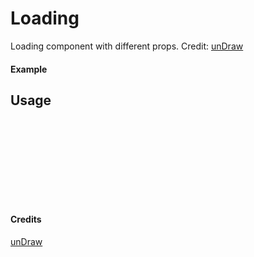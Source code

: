 
<Meta of={Loading} title="unDraw/Loading" />

# Loading

Loading component with different props.
Credit: [unDraw](https://undraw.co/illustrations)

#### Example

<Canvas of={Loading.Primary} />

## Usage

```ts
import { Loading } from "yadl-ui";

const Example = () => {
  return (
      <Loading />
  );
};

export default Example;
```

#### Credits
[unDraw](https://undraw.co/illustrations)
